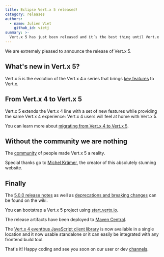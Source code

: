 ```yaml
---
title: Eclipse Vert.x 5 released!
category: releases
authors:
  - name: Julien Viet
    github_id: vietj
summary: >-
  Vert.x 5 has just been released and it’s the best thing until Vert.x 6.
---
```


We are extremely pleased to announce the release of Vert.x 5.

## What's new in Vert.x 5?

Vert.x 5 is the evolution of the Vert.x 4.x series that brings [key features](https://vertx.io/blog/whats-new-in-vert-x-5/) to Vert.x.

## From Vert.x 4 to Vert.x 5

Vert.x 5 extends the Vert.x 4 line with a set of new features while providing the same Vert.x 4 experience:
Vert.x 4 users will feel at home with Vert.x 5.

You can learn more about [migrating from Vert.x 4 to Vert.x 5](https://vertx.io/blog/from-vert-x-4-to-vert-x-5/).

## Without the community we are nothing

The [community](https://vertx.io/community/) of people made Vert.x 5 a reality.

Special thanks go to [Michel Krämer](https://michelkraemer.com/), the creator of this absolutely stunning website.

## Finally

The [5.0.0 release notes](https://github.com/vert-x3/wiki/wiki/5.0.0-Release-Notes) as well as
[deprecations and breaking changes](https://github.com/vert-x3/wiki/wiki/5.0.0-Deprecations-and-breaking-changes)
 can be found on the wiki.

You can bootstrap a Vert.x 5 project using [start.vertx.io](https://start.vertx.io).

The release artifacts have been deployed to [Maven Central](https://search.maven.org/search?q=g:io.vertx%20AND%20v:5.0.0).

The [Vert.x 4 eventbus JavaScript client library](https://www.npmjs.com/package/@vertx/eventbus-bridge-client.js) is now available
in a single location and it now usable standalone or it can easily be integrated with any frontend build tool.

That's it! Happy coding and see you soon on our user or dev [channels](https://vertx.io/channels).
